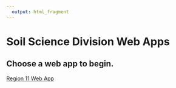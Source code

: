 ---
  output: html_fragment
---

# Soil Science Division Web Apps

## Choose a web app to begin.

[Region 11 Web App](https://usda.shinyapps.io/r11_app)